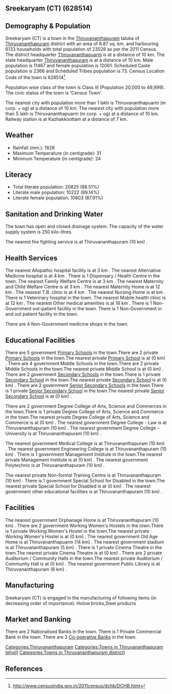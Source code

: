 {{Infobox settlement
| name=Sreekaryam (CT)
| native_name=
| native_name_lang=
| other_name=
| nickname=
| settlement_type=Town
| image_skyline=
| image_alt=
| image_caption=
| pushpin_map=India Kerala
| pushpin_label_position=right
| pushpin_map_alt=
| pushpin_map_caption=Location in Kerala, India
| latd=
| latm=
| lats=
| latNS=
| longd=
| longm=
| longs=
| longEW=
| coordinates_display=inline,title
| subdivision_type=Country
| subdivision_name={{flag|India}}
| subdivision_type1=[[States and territories of India|State]]
| subdivision_name1=Kerala 
| subdivision_type2=[[List of districts of India|District]]
| subdivision_name2=Thiruvananthapuram
| subdivision_type3=Tahsil
| subdivision_name3=Thiruvananthapuram 
| website=
| established_title=<!-- Established -->
| established_date=
| founder=
| named_for=
| government_type=
| governing_body=
| unit_pref=Metric
| area_footnotes=
| area_rank=
| area_total_km2=8.87
| elevation_footnotes=
| elevation_m=
| population_total=23528
| population_as_of=2011
| population_rank=
| population_density_km2=2652
| population_demonym=
| population_footnotes=
| demographics_type1=Languages=
| demographics1_title1=Official=
| demographics1_info1=[[Malayalam language|Malayalam]]
| timezone1=[[Indian Standard Time|IST]]
| utc_offset1==+5:30
| postal_code_type=[[Postal Index Number|PIN]]
| postal_code=
| area_code_type=Telephone code
| area_code=
| registration_plate=
| blank1_name_sec1=Nearest city
| blank1_info_sec1=[[Thiruvananthapuarm (m corp. + og) ]]
| blank2_name_sec1=[[Human sex ratio|Sex ratio]]
| blank2_info_sec1=1051
| blank3_name_sec1=Literacy
| blank3_info_sec1=88.51%
| blank1_name_sec2=[[2011 Census of India|2011 census]] code
| blank1_info_sec2=628514
| footnotes=
}}

== Sreekaryam (CT) (628514) ==

== Demography & Population ==

Sreekaryam (CT) is a town in the [[Thiruvananthapuram ]] taluka of [[Thiruvananthapuram]] district with an area of 8.87 sq. km. and harbouring 6133 households with total population of 23528 as per the 2011 Census. The district headquarter [[Thiruvananthapuarm]] is at a distance of 10 km. The state headquarter [[Thiruvananthapuram]] is at a distance of 10 km. Male population is 11467 and female population is 12061. Scheduled Caste population is 2366 and Scheduled Tribes population is 73. Census Location Code of the town is 628514<ref>http://www.censusindia.gov.in/2011census/dchb/DCHB.html</ref>.

Population wise class of the town is Class III (Population 20,000 to 49,999).
The civic status of the town is 'Census Town'.

The nearest city with population more than 1 lakh is Thiruvananthapuarm (m corp. + og)  at a distance of 10 km. The nearest city with population more than 5 lakh is Thiruvananthapuarm (m corp. + og) at a distance of 10 km. Railway station is at Kazhakkoottam at a distance of 7 km.


== Weather ==  
* Rainfall (mm.): 1828 
* Maximum Temperature (in centigrade): 31
* Minimum Temperature (in centigrade): 24


== Literacy ==  
* Total literate population: 20825 (88.51%)
* Literate male population: 10222 (89.14%)
* Literate female population: 10603 (87.91%)


== Sanitation and Drinking Water ==  
The town has open and closed drainage system.
The capacity of the water supply system is 250 kilo-litres.

The nearest fire fighting service is at Thiruvananthapuram (10 km) .


== Health Services ==
The nearest Allopathic hospital facility is at 3 km .
The nearest Alternative Medicine hospital is at 4 km .
There is 1 Dispensary / Health Centre in the town.
The nearest Family Welfare Centre is at 3 km .
The nearest Maternity and Child Welfare Centre is at 3 km .
The nearest Maternity Home is at 12 km .
The nearest T.B. clinic is at 4 km .
The nearest Nursing Home is at  km .
There is 1 Veterinary hospital in the town.
The nearest Mobile health clinic is at 12 km .
The nearest Other medical amenities is at 16 km .
There is 1 Non-Government out-patient facility in the town.
There is 1 Non-Government in and out patient facility in the town.

There are 4 Non-Government medicine shops in the town.


== Educational Facilities ==
There are 5 government [[Primary School]]s in the town.There are 2 private [[Primary School]]s in the town.The nearest private [[Primary School]] is at  (0 km) .
There are 4 government Middle Schools in the town.There are 2 private Middle Schools in the town.The nearest private Middle School is at  (0 km) .
There are 2 government [[Secondary School]]s in the town.There is 1 private [[Secondary School]] in the town.The nearest private [[Secondary School]] is at  (0 km) .
There are 2 government [[Senior Secondary School]]s in the town.There is 1 private [[Senior Secondary School]] in the town.The nearest private [[Senior Secondary School]] is at  (0 km) .
 
 
 
 
 
There are 2 government Degree College of Arts, Science and Commerces in the town.There is 1 private Degree College of Arts, Science and Commerce in the town.The nearest private Degree College of Arts, Science and Commerce is at  (0 km) .
The nearest government Degree College - Law is at Thiruvananthapuram (10 km) .
The nearest government Degree College - University is at Thiruvananthapuram (10 km) .
 
The nearest government Medical College is at Thiruvananthapuram (10 km) .
The nearest government Engineering College is at Thiruvananthapuram (10 km) .
There is 1 government Management Institute in the town.The nearest private Management Institute is at  (0 km) .
The nearest government Polytechnic is at Thiruvananthapuram (10 km) .
 
The nearest private Non-formal Training Centre is at Thiruvananthapuram (10 km) .
There is 1 government Special School for Disabled in the town.The nearest private Special School for Disabled is at  (0 km) .
The nearest government other educational facilities is at Thiruvananthapuram (10 km) .


== Facilities ==
The nearest government Orphanage Home is at Thiruvananthapuram (10 km) .
There are 2 government Working Women's Hostels in the town.There is 1 private Working Women's Hostel in the town.The nearest private Working Women's Hostel is at  (0 km) .
The nearest government Old Age Home is at Thiruvananthapuarm (14 km) .
The nearest government stadium is at Thiruvananthapuram (5 km) .
There is 1 private Cinema Theatre in the town.The nearest private Cinema Theatre is at  (0 km) .
There are 2 private Auditorium / Community Halls in the town.The nearest private Auditorium / Community Hall is at  (0 km) .
The nearest government Public Library is at Thiruvananthapuram (6 km) .


== Manufacturing ==
Sreekaryam (CT) is engaged in the manufacturing of following items (in decreasing order of importance): Holow bricks,Steel products


== Market and Banking ==
There are 2 Nationalised Banks in the town.
There is 1 Private Commercial Bank in the town.
There are 3 [[Co-operative Bank]]s in the town.




[[Categories:Thiruvananthapuram]]
[[Categories:Towns in Thiruvananthapuram  tehsil)]]
[[Categories:Towns in Thiruvananthapuram district)]]


== References ==
{{Reflist}}


